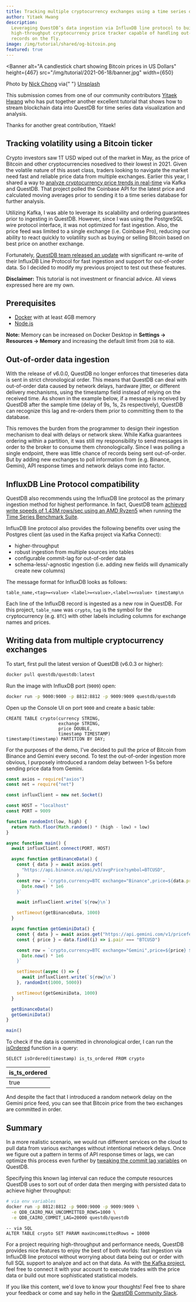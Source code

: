 ```yaml
---
title: Tracking multiple cryptocurrency exchanges using a time series database
author: Yitaek Hwang
description:
  Leveraging QuestDB’s data ingestion via InfluxDB line protocol to build a
  high-throughput cryptocurrency price tracker capable of handling out-of-order
  records on the fly.
image: /img/tutorial/shared/og-bitcoin.png
featured: true
---
```



<Banner
  alt="A candlestick chart showing Bitcoin prices in US Dollars"
  height={467}
  src="/img/tutorial/2021-06-18/banner.jpg"
  width={650}
>
  Photo by <a href="https://unsplash.com/@nick604">Nick Chong</a> via{" "}
  <a href="https://unsplash.com">Unsplash</a>
</Banner>

This submission comes from one of our community contributors
[Yitaek Hwang](https://yitaek.medium.com/) who has put together another
excellent tutorial that shows how to stream blockchain data into QuestDB for
time series data visualization and analysis.

Thanks for another great contribution, Yitaek!

## Tracking volatility using a Bitcoin ticker

Crypto investors saw 1T USD wiped out of the market in May, as the price of
Bitcoin and other cryptocurrencies nosedived to their lowest in 2021. Given the
volatile nature of this asset class, traders looking to navigate the market need
fast and reliable price data from multiple exchanges. Earlier this year, I
shared a way to
[analyze cryptocurrency price trends in real-time](/tutorial/2021/02/18/realtime-crypto-tracker-with-kafka-and-questdb/)
via Kafka and QuestDB. That project polled the Coinbase API for the latest price
and calculated moving averages prior to sending it to a time series database for
further analysis.

Utilizing Kafka, I was able to leverage its scalability and ordering guarantees
prior to ingesting in QuestDB. However, since I was using the PostgreSQL wire
protocol interface, it was not optimized for fast ingestion. Also, the price
feed was limited to a single exchange (i.e. Coinbase Pro), reducing our ability
to react quickly to volatility such as buying or selling Bitcoin based on best
price on another exchange.

Fortunately,
[QuestDB team released an update](https://github.com/questdb/questdb/releases)
with significant re-write of their InfluxDB Line Protocol for fast ingestion and
support for out-of-order data. So I decided to modify my previous project to
test out these features.

**Disclaimer:** This tutorial is not investment or financial advice. All views
expressed here are my own.

## Prerequisites

- [Docker](https://docs.docker.com/get-docker/) with at least 4GB memory
- [Node.js](https://nodejs.org/en/download/)

**Note:** Memory can be increased on Docker Desktop in **Settings -> Resources
-> Memory** and increasing the default limit from `2GB` to `4GB`.

## Out-of-order data ingestion

With the release of v6.0.0, QuestDB no longer enforces that timeseries data is
sent in strict chronological order. This means that QuestDB can deal with
out-of-order data caused by network delays, hardware jitter, or different
delivery mechanisms, using the timestamp field instead of relying on the
received time. As shown in the example below, if a message is received by
QuestDB after the sample time (delay of 9s, 1s, 2s respectively), QuestDB can
recognize this lag and re-orders them prior to committing them to the database.


<Screenshot
  alt="A diagram illustrating how delays and network jitter can cause records to arrive out-of-order by time at a database"
  height={278}
  src="/img/guides/out-of-order-commit-lag/o3-data.jpeg"
  width={650}
  title="Data arriving out-of-order due to network delays or jitter"
/>

This removes the burden from the programmer to design their ingestion mechanism
to deal with delays or network skew. While Kafka guarantees ordering within a
partition, it was still my responsibility to send messages in order to the
broker to consume them chronologically. Since I was polling a single endpoint,
there was little chance of records being sent out-of-order. But by adding new
exchanges to poll information from (e.g. Binance, Gemini), API response times
and network delays come into factor.

## InfluxDB Line Protocol compatibility

QuestDB also recommends using the InfluxDB line protocol as the primary
ingestion method for highest performance. In fact, QuestDB team
[achieved write speeds of 1.43M rows/sec using an AMD Ryzen5](/blog/2021/05/10/questdb-release-6-0-tsbs-benchmark/)
when running the [Time Series Benchmark Suite](/time-series-benchmark-suite/).

InfluxDB line protocol also provides the following benefits over using the
Postgres client (as used in the Kafka project via Kafka Connect):

- higher-throughput
- robust ingestion from multiple sources into tables
- configurable commit-lag for out-of-order data
- schema-less/-agnostic ingestion (i.e. adding new fields will dynamically
  create new columns)

The message format for InfluxDB looks as follows:

```pseudo
table_name,<tag>=<value> <label>=<value>,<label>=<value> timestamp\n
```

Each line of the InfluxDB record is ingested as a new row in QuestDB. For this
project, `table_name` was `crypto`, `tag` is the symbol for the cryptocurrency
(e.g. `BTC`) with other labels including columns for exchange names and prices.

## Writing data from multiple cryptocurrency exchanges

To start, first pull the latest version of QuestDB (v6.0.3 or higher):

```bash
docker pull questdb/questdb:latest
```

Run the image with InfluxDB port (`9009`) open:

```bash
docker run -p 9000:9000 -p 8812:8812 -p 9009:9009 questdb/questdb
```

Open up the Console UI on port `9000` and create a basic table:

```questdb-sql
CREATE TABLE crypto(currency STRING,
                    exchange STRING,
                    price DOUBLE,
                    timestamp TIMESTAMP)
timestamp(timestamp) PARTITION BY DAY;
```

For the purposes of the demo, I’ve decided to pull the price of Bitcoin from
Binance and Gemini every second. To test the out-of-order ingestion more
obvious, I purposely introduced a random delay between 1–5s before sending price
data from Gemini.

```javascript
const axios = require("axios")
const net = require("net")

const influxClient = new net.Socket()

const HOST = "localhost"
const PORT = 9009

function randomInt(low, high) {
  return Math.floor(Math.random() * (high - low) + low)
}

async function main() {
  await influxClient.connect(PORT, HOST)

  async function getBinanceData() {
    const { data } = await axios.get(
      "https://api.binance.us/api/v3/avgPrice?symbol=BTCUSD",
    )
    const row = `crypto,currency=BTC exchange="Binance",price=${data.price} ${
      Date.now() * 1e6
    }`

    await influxClient.write(`${row}\n`)

    setTimeout(getBinanceData, 1000)
  }

  async function getGeminiData() {
    const { data } = await axios.get("https://api.gemini.com/v1/pricefeed")
    const { price } = data.find((i) => i.pair === "BTCUSD")

    const row = `crypto,currency=BTC exchange="Gemini",price=${price} ${
      Date.now() * 1e6
    }`

    setTimeout(async () => {
      await influxClient.write(`${row}\n`)
    }, randomInt(1000, 5000))

    setTimeout(getGeminiData, 1000)
  }

  getBinanceData()
  getGeminiData()
}

main()
```

To check if the data is committed in chronological order, I can run the
[isOrdered](/docs/reference/function/boolean/) function in a query:

```questdb-sql
SELECT isOrdered(timestamp) is_ts_ordered FROM crypto
```

| is_ts_ordered |
| ------------- |
| true          |

And despite the fact that I introduced a random network delay on the Gemini
price feed, you can see that Bitcoin price from the two exchanges are committed
in order.

## Summary

In a more realistic scenario, we would run different services on the cloud to
pull data from various exchanges without intentional network delays. Once we
figure out a pattern in terms of API response times or lags, we can optimize
this process even further by
[tweaking the commit lag variables](/docs/guides/out-of-order-commit-lag/) on
QuestDB.

Specifying this known lag interval can reduce the compute resources QuestDB uses
to sort out of order data then merging with persisted data to achieve higher
throughput:

```bash
# via env variables
docker run -p 8812:8812 -p 9000:9000 -p 9009:9009 \
  -e QDB_CAIRO_MAX_UNCOMMITTED_ROWS=1000 \
  -e QDB_CAIRO_COMMIT_LAG=20000 questdb/questdb
```

```questdb-sql
-- via SQL
ALTER TABLE crypto SET PARAM maxUncommittedRows = 10000
```

For a project requiring high-throughput and performance needs, QuestDB provides
nice features to enjoy the best of both worlds: fast ingestion via InfluxDB line
protocol without worrying about data being out or order with full SQL support to
analyze and act on that data. As with
[the Kafka project](/tutorial/2021/02/18/realtime-crypto-tracker-with-kafka-and-questdb/),
feel free to connect it with your account to execute trades with the price data
or build out more sophisticated statistical models.

If you like this content, we'd love to know your thoughts! Feel free to share
your feedback or come and say hello in the
[QuestDB Community Slack]({@slackUrl@}).
